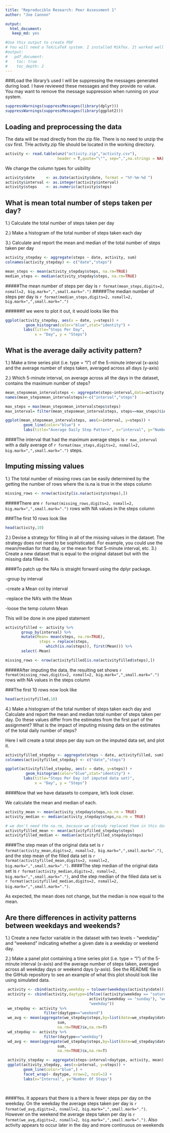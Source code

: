 ```yaml
---
title: "Reproducible Research: Peer Assessment 1"
author: "Joe Cannon"

output: 
  html_document:
   keep_md: yes

#Use this output to create PDF
# You will need a TeX/LaTeX system. I installed MikTex. It worked well for me.
#output: 
#   pdf_document: 
#    toc: true
#    toc_depth: 2
---
```





###Load the library's used
I will be suppressing the messages generated during load. I have reviewed these messages and they provide no value. You may want to remove the message suppression when running on your system.
```r
suppressWarnings(suppressMessages(library(dplyr)))
suppressWarnings(suppressMessages(library(ggplot2)))
```

## Loading and preprocessing the data
The data will be read directly from the zip file. There is no need to unzip the csv first. THe activity.zip file should be located in the working directory.

```r

activity <- read.table(unz("activity.zip","activity.csv"),
                       header = T,quote="\"", sep=",",na.strings = NA)
```

We change the column types for usibility
```r

activity$date     <- as.Date(activity$date, format = "%Y-%m-%d ")
activity$interval <- as.integer(activity$interval)
activity$steps    <- as.numeric(activity$steps)

```



## What is mean total number of steps taken per day?
1.) Calculate the total number of steps taken per day

2.) Make a histogram of the total number of steps taken each day

3.) Calculate and report the mean and median of the total number of steps taken per day

```r
activity_stepday <- aggregate(steps ~ date, activity, sum)
colnames(activity_stepday) <- c("date","steps")

mean_steps <- mean(activity_stepday$steps, na.rm=TRUE)
median_steps <- median(activity_stepday$steps, na.rm=TRUE)

```
#####The mean number of steps per day is `r format(mean_steps,digits=2, nsmall=2, big.mark=",",small.mark=".")`
#####The median number of steps per day is `r format(median_steps,digits=2, nsmall=2, big.mark=",",small.mark=".")`


######If we were to plot it out, it would looks like this
```r
ggplot(activity_stepday, aes(x = date, y=steps)) + 
         geom_histogram(color="blue",stat="identity") +
        labs(title="Steps Per Day", 
             x = "Day", y = "Steps") 
```

## What is the average daily activity pattern?
1.) Make a time series plot (i.e. type = "l") of the 5-minute interval (x-axis) and the average number of steps taken, averaged across all days (y-axis)

2.) Which 5-minute interval, on average across all the days in the dataset, contains the maximum number of steps?

```r
mean_stepsmean_intervalsteps <- aggregate(steps~interval,data=activity, mean, na.rm=TRUE)
names(mean_stepsmean_intervalsteps)<-c("interval","steps")

max_steps = max(mean_stepsmean_intervalsteps$steps)
max_interval= filter(mean_stepsmean_intervalsteps, steps==max_steps)$interval

ggplot(mean_stepsmean_intervalsteps, aes(x=interval, y=steps)) +   
        geom_line(color="blue") +  
        labs(title="Average Daily Step Pattern", x="interval", y="Number of steps")

```

####The interval that had the maximum average steps is `r max_interval` with a daily average of `r format(max_steps,digits=2, nsmall=2, big.mark=",",small.mark=".")` steps.

## Imputing missing values

1.) The total number of missing rows can be easily determined by the getting the number of rows where the is.na is true in the steps column
```r
missing_rows <- nrow(activity[is.na(activity$steps),])
```

#####There are `r format(missing_rows,digits=2, nsmall=2, big.mark=",",small.mark=".")` rows with NA values in the steps column

###The first 10 rows look like 
```r
head(activity,10)
```


2.) Devise a strategy for filling in all of the missing values in the dataset. The strategy does not need to be sophisticated. For example, you could use the mean/median for that day, or the mean for that 5-minute interval, etc.
3.) Create a new dataset that is equal to the original dataset but with the missing data filled in.


####To patch up the NAs is straight forward using the dplyr package. 

-group by interval 

-create a Mean col by interval 

-replace the NA's with the Mean 

-loose the temp column Mean 

This will be done in one piped statement

```r
activityfilled <- activity %>%
       group_by(interval) %>%
       mutate(Mean= mean(steps, na.rm=TRUE), 
               steps = replace(steps, 
                  which(is.na(steps)), first(Mean))) %>%
       select(-Mean)
```


```r
missing_rows <- nrow(activityfilled[is.na(activityfilled$steps),])
```
#####After imputing the data, the resulting set shows `r format(missing_rows,digits=2, nsmall=2, big.mark=",",small.mark=".")` rows with NA values in the steps column

###The first 10 rows now look like 
```r
head(activityfilled,10)
```

4.) Make a histogram of the total number of steps taken each day and Calculate and report the mean and median total number of steps taken per day. Do these values differ from the estimates from the first part of the assignment? What is the impact of imputing missing data on the estimates of the total daily number of steps?

Here I will create a total steps per day sum on the imputed data set, and plot it.

```r
activityfilled_stepday <- aggregate(steps ~ date, activityfilled, sum)
colnames(activityfilled_stepday) <- c("date","steps")

ggplot(activityfilled_stepday, aes(x = date, y=steps)) + 
         geom_histogram(color="blue",stat="identity") +
        labs(title="Steps Per Day (of imputed data set)", 
             x = "Day", y = "Steps") 
```

####Now that we have datasets to compare, let's look closer.

We calculate the mean and median of each. 

```r
activity_mean <- mean(activity_stepday$steps,na.rm = TRUE)
activity_median <- median(activity_stepday$steps,na.rm = TRUE)

# we don't need the na.rm, because we already replaced them in this data set.
activityfilled_mean <- mean(activityfilled_stepday$steps)
activityfilled_median <- median(activityfilled_stepday$steps)
```


####The step mean of the original data set is `r format(activity_mean,digits=2, nsmall=2, big.mark=",",small.mark=".")`, and the step mean of the filled data set is `r format(activityfilled_mean,digits=2, nsmall=2, big.mark=",",small.mark=".")`.
####The step median of the original data set is `r format(activity_median,digits=2, nsmall=2, big.mark=",",small.mark=".")`, and the step median of the filled data set is `r format(activityfilled_median,digits=2, nsmall=2, big.mark=",",small.mark=".")`.

As expected, the mean does not change, but the median is now equal to the mean.

## Are there differences in activity patterns between weekdays and weekends?
1.) Create a new factor variable in the dataset with two levels - "weekday" and "weekend" indicating whether a given date is a weekday or weekend day.

2.) Make a panel plot containing a time series plot (i.e. type = "l") of the 5-minute interval (x-axis) and the average number of steps taken, averaged across all weekday days or weekend days (y-axis). See the README file in the GitHub repository to see an example of what this plot should look like using simulated data.

```r
 activity <- cbind(activity,weekday = tolower(weekdays(activity$date)))
 activity <- cbind(activity,daytype=ifelse((activity$weekday == "saturday" | 
                                     activity$weekday == "sunday"), "weekend", 
                                     "weekday"))
 we_stepday <- activity %>%
                 filter(daytype=="weekend")
 we_avg <- mean(aggregate(we_stepday$steps,by=list(date=we_stepday$date), 
                       sum, 
                       na.rm=TRUE)$x,na.rm=T)
 wd_stepday <- activity %>%
                 filter(daytype=="weekday")
 wd_avg <- mean(aggregate(wd_stepday$steps,by=list(date=wd_stepday$date), 
                       sum, 
                       na.rm=TRUE)$x,na.rm=T)

 activity_stepday <- aggregate(steps~interval+daytype, activity, mean)
 ggplot(activity_stepday, aes(x=interval, y=steps)) + 
        geom_line(color="blue",) +
        facet_wrap(~ daytype, nrow=2, ncol=1) +
        labs(x="Interval", y="Number Of Steps") 

 
```       

####Yes. It appears that there is a there is fewer steps per day on the weekday. On the weekday the average steps taken per day is `r format(wd_avg,digits=2, nsmall=2, big.mark=",",small.mark=".")`. However on the weekend the average steps taken per day is `r format(we_avg,digits=2, nsmall=2, big.mark=",",small.mark=".")`. Also activity appears to occur later in the day and more continuous on weekends       
       